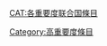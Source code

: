 {{catmore1|[[Wikipedia:联合国專題|Wikipedia:联合国專題]]}}
{{Articles by Importance|topic=联合国|project=联合国|format=toc}}
{{emptycat}}

[[CAT:各重要度联合国條目‎|CAT:各重要度联合国條目‎]]
[[Category:高重要度條目|Category:高重要度條目]]